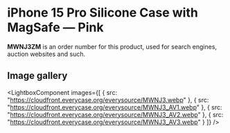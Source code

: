 
# iPhone 15 Pro Silicone Case with MagSafe — Pink

<Callout type='info' emoji='👉🏻'>**MWNJ3ZM** is an order number for this product, used for search engines, auction websites and such.</Callout>

## Image gallery

<LightboxComponent
    images={[
      {
        src: "https://cloudfront.everycase.org/everysource/MWNJ3.webp"
      },
      {
        src: "https://cloudfront.everycase.org/everysource/MWNJ3_AV1.webp"
      },
      {
        src: "https://cloudfront.everycase.org/everysource/MWNJ3_AV2.webp"
      },
      {
        src: "https://cloudfront.everycase.org/everysource/MWNJ3_AV3.webp"
      }
    ]}
  />
